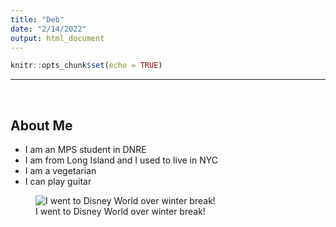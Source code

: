 ```yaml
---
title: "Deb"
date: "2/14/2022"
output: html_document
---
```


```r
knitr::opts_chunk$set(echo = TRUE)
```

----
<br>

## About Me

* I am an MPS student in DNRE
* I am from Long Island and I used to live in NYC 
* I am a vegetarian
* I can play guitar

![I went to Disney World over winter break!](IMG_2059 copy.png)